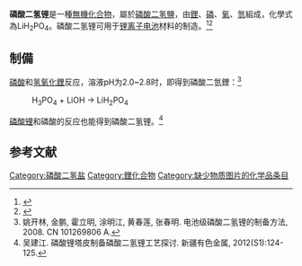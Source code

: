 {{Chembox
| IUPACName = 
| CustomizedImage =[[File:Dihydrogenphosphat-Ion.svg|100px]][[File:Li+.svg|50px]]
| ImageName = 
|   ImageFile1 =
| Section1 = {{Chembox Identifiers
| CASNo = 13453-80-0
| CASNo_Ref = {{cascite|correct|CAS}}
|  InChI  =  
|  StdInChI  = 
|  SMILES  = [Li+].[O-]P(=O)(O)O
}}
| Section2 = {{Chembox Properties
|  Formula=LiH<sub>2</sub>PO<sub>4</sub>
|  MolarMass = 103.93
|  Appearance = 白色晶體
|  Density = 2.46
|  Solubility = 126 g/100 mL at 0 °C
|  MeltingPt = 
}}
|Section3= {{Chembox Hazards
|  ExternalMSDS = 
|  EUClass = 刺激性 ('''Xn''')
|  RPhrases = {{R22}}, {{R36/37/38}}
|  SPhrases = {{S26}}, {{S36}}
}}
| Section4 = {{Chembox Structure
|  CrystalStruct = 
|  SpaceGroup =  
}}
}}
'''磷酸二氢锂'''是一種[[無機化合物|無機化合物]]，屬於[[磷酸二氢鹽|磷酸二氢鹽]]，由[[鋰|鋰]]、[[磷|磷]]、[[氧|氧]]、[[氫|氫]]組成，化學式為LiH<sub>2</sub>PO<sub>4</sub>。磷酸二氢锂可用于[[锂离子电池|锂离子电池]]材料的制造。<ref>{{cite journal|journal=Journal of Materials Science: Materials in Electronics|volume=31|issue=5|language=en|issn=0957-4522|date=2020-03|pages=4083–4091|doi=10.1007/s10854-020-02955-1|url=http://link.springer.com/10.1007/s10854-020-02955-1|title=Preparation of FePO4 and LiH2PO4 from cathode mixture materials of scrapped LiFePO4 batteries|accessdate=2020-04-19|author=Yongzhi Chen, Lihua Wang, Hao He, Jian Li, Yimin Li, Rutie Liu, Dongyang Li, Zheyu He}}</ref><ref>{{cite journal|journal=Chemistry of Materials|volume=21|issue=6|language=en|issn=0897-4756|date=2009-03-24|pages=1096–1107|doi=10.1021/cm803259x|url=https://pubs.acs.org/doi/10.1021/cm803259x|title=Ionothermal Synthesis of Tailor-Made LiFePO 4 Powders for Li-Ion Battery Applications|accessdate=2020-04-19|author=N. Recham, L. Dupont, M. Courty, K. Djellab, D. Larcher, M. Armand, J.-M. Tarascon}}</ref>

==制備==
[[磷酸|磷酸]]和[[氢氧化鋰|氢氧化鋰]]反应，溶液pH为2.0~2.8时，即得到磷酸二氫鋰：<ref>姚开林, 金鹏, 霍立明, 涂明江, 黄春莲, 张春明. 电池级磷酸二氢锂的制备方法, 2008. CN 101269806 A.</ref>
:H<sub>3</sub>PO<sub>4</sub> + LiOH → LiH<sub>2</sub>PO<sub>4</sub>
[[磷酸锂|磷酸锂]]和磷酸的反应也能得到磷酸二氢锂。<ref>吴建江. 磷酸锂塔皮制备磷酸二氢锂工艺探讨. 新疆有色金属, 2012(S1):124-125.</ref>

==参考文献==
{{reflist}}
{{磷酸二氫鹽}}
{{鋰化合物}}
{{Inorganic-compound-stub}}

[[Category:磷酸二氢盐|Category:磷酸二氢盐]]
[[Category:鋰化合物|Category:鋰化合物]]
[[Category:缺少物质图片的化学品条目|Category:缺少物质图片的化学品条目]]